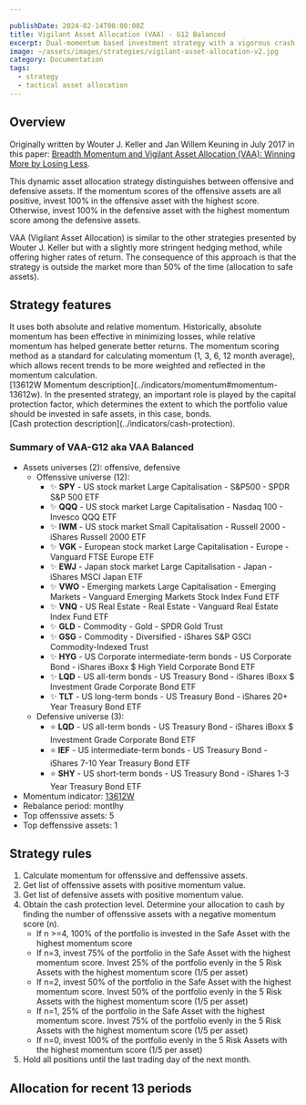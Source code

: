 ```yaml
---

publishDate: 2024-02-14T00:00:00Z
title: Vigilant Asset Allocation (VAA) - G12 Balanced
excerpt: Dual-momentum based investment strategy with a vigorous crash protection and a fast momentum filter.
image: ~/assets/images/strategies/vigilant-asset-allocation-v2.jpg
category: Documentation
tags:
  - strategy
  - tactical asset allocation
---
```



## Overview

Originally written by Wouter J. Keller and Jan Willem Keuning in July 2017 in this paper: [Breadth Momentum and Vigilant Asset Allocation (VAA): Winning More by Losing Less](https://papers.ssrn.com/sol3/papers.cfm?abstract_id=3002624).

This dynamic asset allocation strategy distinguishes between offensive and defensive assets. If the momentum scores of the offensive assets are all positive, invest 100% in the offensive asset with the highest score. Otherwise, invest 100% in the defensive asset with the highest momentum score among the defensive assets.

VAA (Vigilant Asset Allocation) is similar to the other strategies presented by Wouter J. Keller but with a slightly more stringent hedging method, while offering higher rates of return. The consequence of this approach is that the strategy is outside the market more than 50% of the time (allocation to safe assets).

## Strategy features

<DListItem dt="dual-momentum">
  It uses both absolute and relative momentum. Historically, absolute momentum has been effective in minimizing losses, while relative momentum has helped generate better returns.
</DListItem>
<DListItem dt="13612W momentum filter">
  The momentum scoring method as a standard for calculating momentum (1, 3, 6, 12 month average), which allows recent trends to be more weighted and reflected in the momentum calculation. <br />
  [13612W Momentum description](../indicators/momentum#momentum-13612w).
</DListItem>
<DListItem dt="cash protection">
  In the presented strategy, an important role is played by the capital protection factor, which determines the extent to which the portfolio value should be invested in safe assets, in this case, bonds. <br />
  [Cash protection description](../indicators/cash-protection).
</DListItem>

### Summary of VAA-G12 aka VAA Balanced

* Assets universes (2): offensive, defensive
    * Offenssive universe (12): 
        * ✨ **SPY** - US stock market Large Capitalisation - S&P500 - SPDR S&P 500 ETF
        * ✨ **QQQ** - US stock market Large Capitalisation - Nasdaq 100 - Invesco QQQ ETF
        * ✨ **IWM** - US stock market Small Capitalisation - Russell 2000 - iShares Russell 2000 ETF
        * ✨ **VGK** - European stock market Large Capitalisation - Europe - Vanguard FTSE Europe ETF
        * ✨ **EWJ** - Japan stock market Large Capitalisation - Japan - iShares MSCI Japan ETF
        * ✨ **VWO** - Emerging markets Large Capitalisation - Emerging Markets - Vanguard Emerging Markets Stock Index Fund ETF
        * ✨ **VNQ** - US Real Estate - Real Estate - Vanguard Real Estate Index Fund ETF
        * ✨ **GLD** - Commodity - Gold - SPDR Gold Trust
        * ✨ **GSG** - Commodity - Diversified - iShares S&P GSCI Commodity-Indexed Trust
        * ✨ **HYG** - US Corporate intermediate-term bonds - US Corporate Bond - iShares iBoxx $ High Yield Corporate Bond ETF
        * ✨ **LQD** - US all-term bonds - US Treasury Bond - iShares iBoxx $ Investment Grade Corporate Bond ETF
        * ✨ **TLT** - US long-term bonds - US Treasury Bond - iShares 20+ Year Treasury Bond ETF
    * Defensive universe (3): 
        * ⭐ **LQD** - US all-term bonds - US Treasury Bond - iShares iBoxx $ Investment Grade Corporate Bond ETF
        * ⭐ **IEF** - US intermediate-term bonds - US Treasury Bond - iShares 7-10 Year Treasury Bond ETF
        * ⭐ **SHY** - US short-term bonds - US Treasury Bond - iShares 1-3 Year Treasury Bond ETF
* Momentum indicator: [13612W](../indicators/momentum#momentum-13612w)
* Rebalance period: montlhy
* Top offenssive assets: 5
* Top deffenssive assets: 1

## Strategy rules

1. Calculate momentum for offenssive and deffenssive assets.
1. Get list of offenssive assets with positive momentum value.
1. Get list of defensive assets with positive momentum value.
1. Obtain the cash protection level. Determine your allocation to cash by finding the number of offenssive assets with a negative momentum score (n).
    * If n >=4, 100% of the portfolio is invested in the Safe Asset with the highest momentum score
    * If n=3, invest 75% of the portfolio in the Safe Asset with the highest momentum score.  Invest 25% of the portfolio evenly in the 5 Risk Assets with the highest momentum score (1/5 per asset)
    * If n=2, invest 50% of the portfolio in the Safe Asset with the highest momentum score.  Invest 50% of the portfolio evenly in the 5 Risk Assets with the highest momentum score (1/5 per asset)
    * If n=1, 25% of the portfolio in the Safe Asset with the highest momentum score.  Invest 75% of the portfolio evenly in the 5 Risk Assets with the highest momentum score (1/5 per asset)
    * If n=0,  invest 100% of the portfolio evenly in the 5 Risk Assets with the highest momentum score (1/5 per asset)
1. Hold all positions until the last trading day of the next month.

## Allocation for recent 13 periods

<AllocationRecent stats={stats.allocations} />